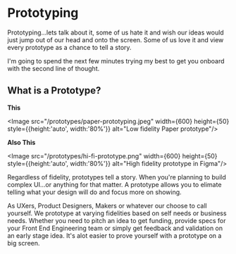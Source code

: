 
# Prototyping

Prototyping...lets talk about it, some of us hate it and wish our ideas would just jump out of our head and onto the screen. Some of us love it and view every prototype as a chance to tell a story.

I'm going to spend the next few minutes trying my best to get you onboard with the second line of thought.

## What is a Prototype?

**This**

<Image src="/prototypes/paper-prototyping.jpeg" width={600} height={50} style={{height:'auto', width:'80%'}} alt="Low fidelity Paper prototype"/>

**Also This**

<Image src="/prototypes/hi-fi-prototype.png" width={600} height={50}  style={{height:'auto', width:'80%'}} alt="High fidelity prototype in Figma"/>




Regardless of fidelity, prototypes tell a story. When you're planning to build complex UI...or anything for that matter. A prototype allows you to elimate telling what your design will do and focus more on showing. 

As UXers, Product Designers, Makers or whatever our choose to call yourself. We prototype at varying fidelities based on self needs or business needs. Whether you need to pitch an idea to get funding, provide specs for your Front End Engineering team or simply get feedback and validation on an early stage idea. It's alot easier to prove yourself with a prototype on a big screen. 

